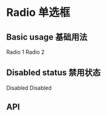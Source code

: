 

<Meta title="Components 基础组件/02 - Radio 单选框" component={Radio} />

# Radio 单选框

## Basic usage 基础用法

<Canvas>
  <Row>
    <Radio name="rx-radio-demo1" className="rx-radio-demo1" checked>
      Radio 1
    </Radio>
    <Radio name="rx-radio-demo1" className="rx-radio-demo1">
      Radio 2
    </Radio>
  </Row>
</Canvas>

<Canvas>
  <Row>
    <Radio name="rx-radio-demo2" className="rx-radio-demo2" checked />
    <Radio name="rx-radio-demo2" className="rx-radio-demo2" />
  </Row>
</Canvas>

## Disabled status 禁用状态

<Canvas>
  <Row>
    <Radio name="rx-radio-demo3" className="rx-radio-demo3" disabled>
      Disabled
    </Radio>
    <Radio name="rx-radio-demo3" className="rx-radio-demo3" disabled checked>
      Disabled
    </Radio>
  </Row>
</Canvas>

## API

<ArgsTable of={Radio} />
